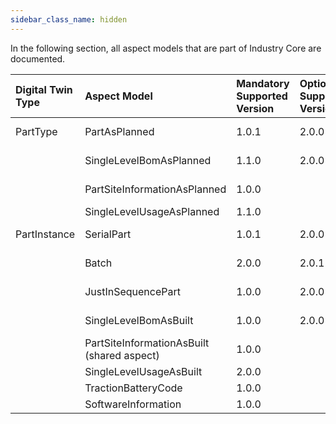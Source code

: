 ```yaml
---
sidebar_class_name: hidden
---
```


<!--
This work is licensed under the CC-BY-4.0 (https://creativecommons.org/licenses/by/4.0/legalcode).

- SPDX-License-Identifier: CC-BY-4.0
- SPDX-FileCopyrightText: 2023 - 2024 BASF SE
- SPDX-FileCopyrightText: 2023 - 2024 Bayerische Motoren Werke Aktiengesellschaft (BMW AG)
- SPDX-FileCopyrightText: 2023 - 2024 Fraunhofer-Gesellschaft zur Foerderung der angewandten Forschung e.V. (represented by Fraunhofer ISST & Fraunhofer IML)
- SPDX-FileCopyrightText: 2023 - 2024 German Edge Cloud GmbH & Co. KG
- SPDX-FileCopyrightText: 2023 - 2024 Mercedes Benz AG
- SPDX-FileCopyrightText: 2023 - 2024 Robert Bosch Manufacturing Solutions GmbH
- SPDX-FileCopyrightText: 2023 - 2024 SAP SE
- SPDX-FileCopyrightText: 2023 - 2024 Siemens AG
- SPDX-FileCopyrightText: 2023 - 2024 T-Systems International GmbH
- SPDX-FileCopyrightText: 2023 - 2024 ZF Friedrichshafen AG
- SPDX-FileCopyrightText: 2023 - 2024 Contributors to the Eclipse Foundation
- Source URL: https://github.com/eclipse-tractusx/eclipse-tractusx.github.io/tree/main/docs-kits/kits/Industry%20Core%20Kit (latest version)
-->

In the following section, all aspect models that are part of Industry Core are documented. 

| Digital Twin Type | Aspect Model | Mandatory Supported Version | Optionally Supported Versions | KIT |
| :-- | :-- | :-- | :-- | :-- |
| PartType | PartAsPlanned | 1.0.1 | 2.0.0 | Industry Core |
| | SingleLevelBomAsPlanned | 1.1.0 | 2.0.0 | Industry Core |
| | PartSiteInformationAsPlanned | 1.0.0 | | Industry Core |
| | SingleLevelUsageAsPlanned | 1.1.0 | | Traceability |
| PartInstance | SerialPart | 1.0.1 | 2.0.0 | Industry Core |
| | Batch | 2.0.0 | 2.0.1 | Industry Core |
| | JustInSequencePart | 1.0.0 | 2.0.0 | Industry Core |
| | SingleLevelBomAsBuilt | 1.0.0 | 2.0.0 | Industry Core |
| | PartSiteInformationAsBuilt (shared aspect) | 1.0.0 | | Industry Core |
| | SingleLevelUsageAsBuilt | 2.0.0 | | Traceability |
| | TractionBatteryCode | 1.0.0 | | Traceability |
| | SoftwareInformation | 1.0.0 | | Traceability |